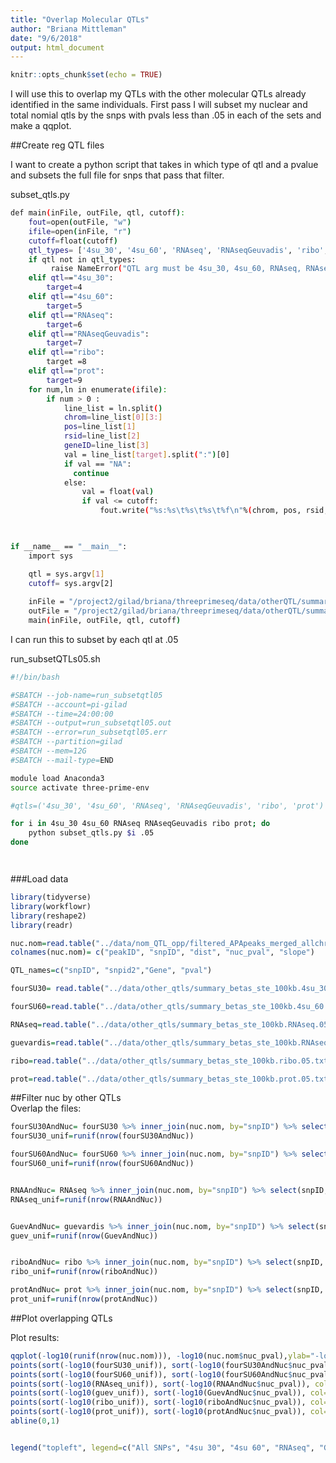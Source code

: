```yaml
---
title: "Overlap Molecular QTLs"
author: "Briana Mittleman"
date: "9/6/2018"
output: html_document
---
```


```r
knitr::opts_chunk$set(echo = TRUE)
```

I will use this to overlap my QTLs with the other molecular QTLs already identified in the same individuals. First pass I will subset my nuclear and total nomial qtls by the snps with pvals less than .05 in each of the sets and make a qqplot. 

##Create reg QTL files   

I want to create a python script that takes in which type of qtl and a pvalue and subsets the full file for snps that pass that filter.  

subset_qtls.py 
```bash

def main(inFile, outFile, qtl, cutoff):
    fout=open(outFile, "w")
    ifile=open(inFile, "r")
    cutoff=float(cutoff)
    qtl_types= ['4su_30', '4su_60', 'RNAseq', 'RNAseqGeuvadis', 'ribo', 'prot']
    if qtl not in qtl_types:
         raise NameError("QTL arg must be 4su_30, 4su_60, RNAseq, RNAseqGeuvadis, ribo, or prot") 
    elif qtl=="4su_30":
        target=4
    elif qtl=="4su_60":
        target=5
    elif qtl=="RNAseq":
        target=6
    elif qtl=="RNAseqGeuvadis":
        target=7
    elif qtl=="ribo":
        target =8
    elif qtl=="prot":
        target=9
    for num,ln in enumerate(ifile):
        if num > 0 :
            line_list = ln.split()
            chrom=line_list[0][3:]
            pos=line_list[1]
            rsid=line_list[2]
            geneID=line_list[3]
            val = line_list[target].split(":")[0]
            if val == "NA":
              continue
            else:
                val = float(val)
                if val <= cutoff:
                    fout.write("%s:%s\t%s\t%s\t%f\n"%(chrom, pos, rsid, geneID,val))
    


if __name__ == "__main__":
    import sys

    qtl = sys.argv[1]
    cutoff= sys.argv[2]
    
    inFile = "/project2/gilad/briana/threeprimeseq/data/otherQTL/summary_betas_ste_100kb.txt"
    outFile = "/project2/gilad/briana/threeprimeseq/data/otherQTL/summary_betas_ste_100kb.%s%s.txt"%(qtl, cutoff)
    main(inFile, outFile, qtl, cutoff)
```

I can run this to subset by each qtl at .05  

run_subsetQTLs05.sh  

```bash
#!/bin/bash

#SBATCH --job-name=run_subsetqtl05
#SBATCH --account=pi-gilad
#SBATCH --time=24:00:00
#SBATCH --output=run_subsetqtl05.out
#SBATCH --error=run_subsetqtl05.err
#SBATCH --partition=gilad
#SBATCH --mem=12G
#SBATCH --mail-type=END

module load Anaconda3
source activate three-prime-env

#qtls=('4su_30', '4su_60', 'RNAseq', 'RNAseqGeuvadis', 'ribo', 'prot')  

for i in 4su_30 4su_60 RNAseq RNAseqGeuvadis ribo prot; do
    python subset_qtls.py $i .05 
done




```


###Load data

```r
library(tidyverse)
library(workflowr)
library(reshape2)
library(readr)
```


```r

nuc.nom=read.table("../data/nom_QTL_opp/filtered_APApeaks_merged_allchrom_refseqGenes_pheno_Nuclear_NomRes_onetenth.txt", header = F, stringsAsFactors = F)
colnames(nuc.nom)= c("peakID", "snpID", "dist", "nuc_pval", "slope")

QTL_names=c("snpID", "snpid2","Gene", "pval")

fourSU30= read.table("../data/other_qtls/summary_betas_ste_100kb.4su_30.05.txt", header=F, stringsAsFactors = F, col.names = QTL_names)

fourSU60=read.table("../data/other_qtls/summary_betas_ste_100kb.4su_60.05.txt", header=F, stringsAsFactors = F, col.names = QTL_names)

RNAseq=read.table("../data/other_qtls/summary_betas_ste_100kb.RNAseq.05.txt", header=F, stringsAsFactors = F, col.names = QTL_names)

guevardis=read.table("../data/other_qtls/summary_betas_ste_100kb.RNAseqGeuvadis.05.txt", header=F, stringsAsFactors = F, col.names = QTL_names)

ribo=read.table("../data/other_qtls/summary_betas_ste_100kb.ribo.05.txt", header=F, stringsAsFactors = F, col.names = QTL_names)

prot=read.table("../data/other_qtls/summary_betas_ste_100kb.prot.05.txt", header=F, stringsAsFactors = F, col.names = QTL_names)


```

##Filter nuc by other QTLs  
Overlap the files:  

```r
fourSU30AndNuc= fourSU30 %>% inner_join(nuc.nom, by="snpID") %>% select(snpID, nuc_pval)
fourSU30_unif=runif(nrow(fourSU30AndNuc))

fourSU60AndNuc= fourSU60 %>% inner_join(nuc.nom, by="snpID") %>% select(snpID, nuc_pval)
fourSU60_unif=runif(nrow(fourSU60AndNuc))


RNAAndNuc= RNAseq %>% inner_join(nuc.nom, by="snpID") %>% select(snpID, nuc_pval)
RNAseq_unif=runif(nrow(RNAAndNuc))


GuevAndNuc= guevardis %>% inner_join(nuc.nom, by="snpID") %>% select(snpID, nuc_pval)
guev_unif=runif(nrow(GuevAndNuc))


riboAndNuc= ribo %>% inner_join(nuc.nom, by="snpID") %>% select(snpID, nuc_pval)
ribo_unif=runif(nrow(riboAndNuc))

protAndNuc= prot %>% inner_join(nuc.nom, by="snpID") %>% select(snpID, nuc_pval)
prot_unif=runif(nrow(protAndNuc))


```


##Plot overlapping QTLs  

Plot results:  

```r
qqplot(-log10(runif(nrow(nuc.nom))), -log10(nuc.nom$nuc_pval),ylab="-log10 Nuclear nominal pvalue", xlab="Uniform expectation", main="Nuclear Nominal pvalues for all snps")
points(sort(-log10(fourSU30_unif)), sort(-log10(fourSU30AndNuc$nuc_pval)), col="Red", alpha=.3)
points(sort(-log10(fourSU60_unif)), sort(-log10(fourSU60AndNuc$nuc_pval)), col="Orange",alpha=.3)
points(sort(-log10(RNAseq_unif)), sort(-log10(RNAAndNuc$nuc_pval)), col="Yellow",alpha=.3)
points(sort(-log10(guev_unif)), sort(-log10(GuevAndNuc$nuc_pval)), col="Green",alpha=.3)
points(sort(-log10(ribo_unif)), sort(-log10(riboAndNuc$nuc_pval)), col="Blue",alpha=.3)
points(sort(-log10(prot_unif)), sort(-log10(protAndNuc$nuc_pval)), col="Purple",alpha=.3)
abline(0,1)


legend("topleft", legend=c("All SNPs", "4su 30", "4su 60", "RNAseq", "Guevadis RNA", "Ribo", "Protein"), col=c("black", "red", "orange", "yellow", "green", "blue", "purple"), pch=19)
```

